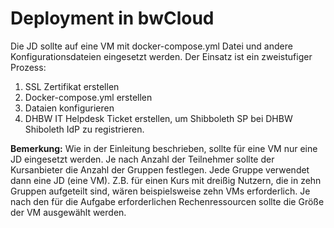 # Deployment in bwCloud 

Die JD sollte auf eine VM mit docker-compose.yml Datei und andere Konfigurationsdateien eingesetzt werden. Der Einsatz ist ein zweistufiger Prozess:

1.	SSL Zertifikat erstellen
2.	Docker-compose.yml erstellen
3.  Dataien konfigurieren
4.  DHBW IT Helpdesk Ticket erstellen, um Shibboleth SP bei DHBW Shiboleth IdP zu registrieren.
 
**Bemerkung:**
Wie in der Einleitung beschrieben, sollte für eine VM nur eine JD eingesetzt werden. 
Je nach Anzahl der Teilnehmer sollte der Kursanbieter die Anzahl der Gruppen festlegen. Jede Gruppe verwendet dann eine JD (eine VM). 
Z.B. für einen Kurs mit dreißig Nutzern, die in zehn Gruppen aufgeteilt sind, wären beispielsweise zehn VMs erforderlich.
Je nach den für die Aufgabe erforderlichen Rechenressourcen sollte die Größe der VM ausgewählt werden.
